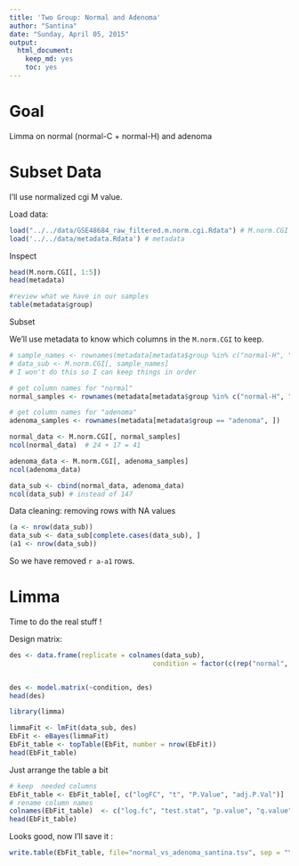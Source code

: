 ```yaml
---
title: 'Two Group: Normal and Adenoma'
author: "Santina"
date: "Sunday, April 05, 2015"
output: 
  html_document:
    keep_md: yes
    toc: yes
---
```


# Goal 

Limma on normal (normal-C + normal-H) and adenoma 



# Subset Data 

I'll use normalized cgi M value. 

Load data: 
```r
load("../../data/GSE48684_raw_filtered.m.norm.cgi.Rdata") # M.norm.CGI
load('../../data/metadata.Rdata') # metadata
````

Inspect 
```r
head(M.norm.CGI[, 1:5])
head(metadata)

#review what we have in our samples 
table(metadata$group)
```


Subset 

We'll use metadata to know which columns in the `M.norm.CGI` to keep.
```r
# sample_names <- rownames(metadata[metadata$group %in% c("normal-H", "normal-C", "cancer"), ]) 
# data_sub <- M.norm.CGI[, sample_names]
# I won't do this so I can keep things in order 

# get column names for "normal"
normal_samples <- rownames(metadata[metadata$group %in% c("normal-H", "normal-C"), ])

# get column names for "adenoma"
adenoma_samples <- rownames(metadata[metadata$group == "adenoma", ])

normal_data <- M.norm.CGI[, normal_samples]
ncol(normal_data)  # 24 + 17 = 41

adenoma_data <- M.norm.CGI[, adenoma_samples]
ncol(adenoma_data)  

data_sub <- cbind(normal_data, adenoma_data)
ncol(data_sub) # instead of 147
````

Data cleaning: removing rows with NA values 
```r
(a <- nrow(data_sub))
data_sub <- data_sub[complete.cases(data_sub), ]
(a1 <- nrow(data_sub))
```

So we have removed `r a-a1` rows.

# Limma 

Time to do the real stuff ! 

Design matrix: 
```r
des <- data.frame(replicate = colnames(data_sub), 
                                    condition = factor(c(rep("normal", ncol(normal_data)), rep("adenoma", ncol(adenoma_data))))) # we can do this because we know the colnames are in order 


des <- model.matrix(~condition, des)
head(des)
```


```r
library(limma)

limmaFit <- lmFit(data_sub, des)
EbFit <- eBayes(limmaFit)
EbFit_table <- topTable(EbFit, number = nrow(EbFit))
head(EbFit_table)
```


Just arrange the table a bit
```r
# keep  needed columns 
EbFit_table <- EbFit_table[, c("logFC", "t", "P.Value", "adj.P.Val")]
# rename column names 
colnames(EbFit_table)  <- c("log.fc", "test.stat", "p.value", "q.value")
head(EbFit_table)
```

Looks good, now I'll save it : 

```r
write.table(EbFit_table, file="normal_vs_adenoma_santina.tsv", sep = "\t")
```

